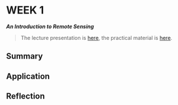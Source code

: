 # WEEK 1

***An Introduction to Remote Sensing***

> The lecture presentation is [here](https://andrewmaclachlan.github.io/CASA0023-lecture-1/#1), the practical material is [here](https://andrewmaclachlan.github.io/CASA0023/intro.html).

## Summary

## Application

## Reflection

